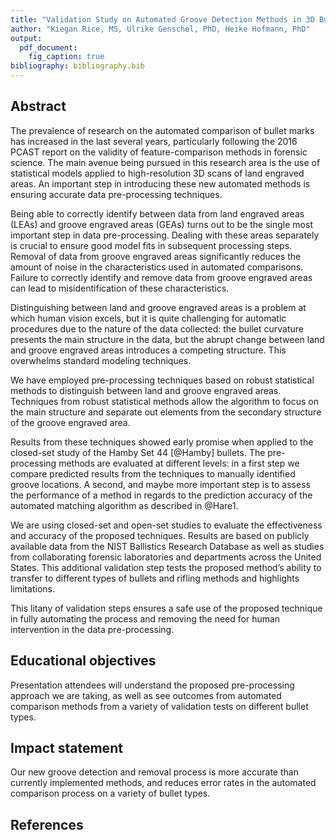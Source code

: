 ```yaml
---
title: "Validation Study on Automated Groove Detection Methods in 3D Bullet Land Scans"
author: "Kiegan Rice, MS, Ulrike Genschel, PhD, Heike Hofmann, PhD"
output: 
  pdf_document:
    fig_caption: true
bibliography: bibliography.bib
---
```



## Abstract   

The prevalence of research on the automated comparison of bullet marks has increased in the last several years, particularly following the 2016 PCAST report on the validity of feature-comparison methods in forensic science. The main avenue being pursued in this research area is the use of statistical models applied to high-resolution 3D scans of land engraved areas. An important step in introducing these new automated methods is ensuring accurate data pre-processing techniques.  

Being able to correctly identify between data from land engraved areas (LEAs) and groove engraved areas (GEAs) turns out to be the single most important step in data pre-processing. Dealing with these areas separately is crucial to ensure good model fits in subsequent processing steps. Removal of data from groove engraved areas significantly reduces the amount of noise in the characteristics used in automated comparisons. Failure to correctly identify and remove data from groove engraved areas can lead to misidentification of these characteristics.  

Distinguishing between land and groove engraved areas is a problem at which human vision excels, but it is quite challenging for  automatic procedures due to the nature of the data collected: the bullet curvature presents the main structure in the data, but 
the abrupt change between land and groove engraved areas introduces a competing structure. This overwhelms standard modeling techniques. 

We have employed pre-processing techniques based on robust statistical methods to distinguish between land and groove engraved areas. 
Techniques from robust statistical methods allow the algorithm to focus on the main structure and separate out elements from the secondary structure of the groove engraved area.

Results from these techniques showed early promise when applied to the closed-set study of the Hamby Set 44 [@Hamby] bullets. The pre-processing methods are evaluated at different levels: in a first step we compare predicted results from the techniques to manually identified groove locations. A second, and maybe more important step is to assess the performance of a method in regards to the prediction accuracy of the automated matching algorithm as described in @Hare1.

We are using closed-set and open-set studies to evaluate the effectiveness and accuracy of the proposed techniques. Results are based on publicly available data from the NIST Ballistics Research Database as well as studies from collaborating forensic laboratories and departments across the United States. This additional validation step tests the proposed method's ability to transfer to different types of bullets and rifling methods and highlights limitations.  

This litany of validation steps ensures a safe use of the proposed technique in fully automating the process and removing the need for human intervention in the data pre-processing.  

## Educational objectives  

Presentation attendees will understand the proposed pre-processing approach we are taking, as well as see outcomes from automated comparison methods from a variety of validation tests on different bullet types.  

## Impact statement  
Our new groove detection and removal process is more accurate than currently implemented methods, and reduces error rates in the automated comparison process on a variety of bullet types. 


## References  




